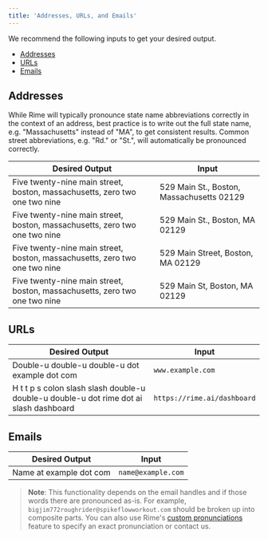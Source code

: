 ```yaml
---
title: 'Addresses, URLs, and Emails'
---
```


We recommend the following inputs to get your desired output.
- [Addresses](#addresses)
- [URLs](#urls)
- [Emails](#emails)

## Addresses

While Rime will typically pronounce state name abbreviations correctly in the context of an address, best practice is to write out the full state name, e.g. "Massachusetts" instead of "MA", to get consistent results. Common street abbreviations, e.g. "Rd." or "St.", will automatically be pronounced correctly.

| Desired Output | Input |
| --- | --- |
| Five twenty-nine main street, boston, massachusetts, zero two one two nine | 529 Main St., Boston, Massachusetts 02129 |
| Five twenty-nine main street, boston, massachusetts, zero two one two nine | 529 Main St., Boston, MA 02129 |
| Five twenty-nine main street, boston, massachusetts, zero two one two nine | 529 Main Street, Boston, MA 02129 |
| Five twenty-nine main street, boston, massachusetts, zero two one two nine | 529 Main St, Boston, MA 02129 |

## URLs

| Desired Output | Input |
| --- | --- |
| Double-u double-u double-u dot example dot com | `www.example.com` |
| H t t p s colon slash slash double-u double-u double-u dot rime dot ai slash dashboard | `https://rime.ai/dashboard` |

## Emails

| Desired Output | Input |
| --- | --- |
| Name at example dot com | `name@example.com` |

> **Note**: This functionality depends on the email handles and if those words there are pronounced as-is. For example, `bigjim772roughrider@spikeflowworkout.com` should be broken up into composite parts. You can also use Rime's [custom pronunciations](/api-reference/custom-pronunciations) feature to specify an exact pronunciation or contact us.
